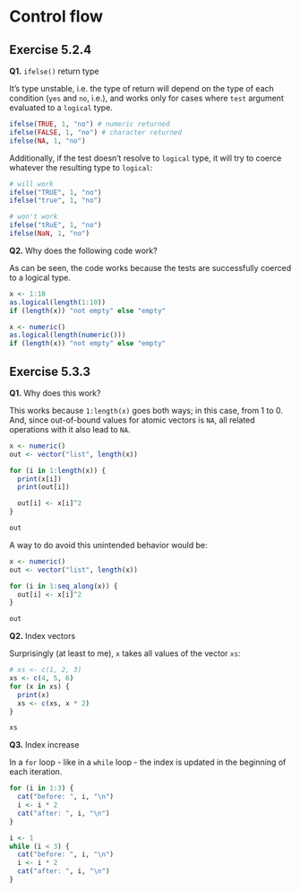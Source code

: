 # Control flow

## Exercise 5.2.4

**Q1.** `ifelse()` return type

It's type unstable, i.e. the type of return will depend on the type of each condition (`yes` and `no`, i.e.), and works only for cases where `test` argument evaluated to a `logical` type.

```r
ifelse(TRUE, 1, "no") # numeric returned
ifelse(FALSE, 1, "no") # character returned
ifelse(NA, 1, "no")
```

Additionally, if the test doesn't resolve to `logical` type, it will try to coerce whatever the resulting type to `logical`:

```r
# will work
ifelse("TRUE", 1, "no")
ifelse("true", 1, "no")

# won't work
ifelse("tRuE", 1, "no")
ifelse(NaN, 1, "no")
```

**Q2.** Why does the following code work?

As can be seen, the code works because the tests are successfully coerced to a logical type.

```r
x <- 1:10
as.logical(length(1:10))
if (length(x)) "not empty" else "empty"

x <- numeric()
as.logical(length(numeric()))
if (length(x)) "not empty" else "empty"
```

## Exercise 5.3.3

**Q1.** Why does this work?

This works because `1:length(x)` goes both ways; in this case, from 1 to 0. And, since out-of-bound values for atomic vectors is `NA`, all related operations with it also lead to `NA`.

```r
x <- numeric()
out <- vector("list", length(x))

for (i in 1:length(x)) {
  print(x[i])
  print(out[i])

  out[i] <- x[i]^2
}

out
```

A way to do avoid this unintended behavior would be:

```r
x <- numeric()
out <- vector("list", length(x))

for (i in 1:seq_along(x)) {
  out[i] <- x[i]^2
}

out
```

**Q2.** Index vectors

Surprisingly (at least to me), `x` takes all values of the vector `xs`:

```r
# xs <- c(1, 2, 3)
xs <- c(4, 5, 6)
for (x in xs) {
  print(x)
  xs <- c(xs, x * 2)
}

xs
```

**Q3.** Index increase

In a `for` loop - like in a `while` loop - the index is updated in the beginning of each iteration.

```r
for (i in 1:3) {
  cat("before: ", i, "\n")
  i <- i * 2
  cat("after: ", i, "\n")
}

i <- 1
while (i < 3) {
  cat("before: ", i, "\n")
  i <- i * 2
  cat("after: ", i, "\n")
}
```
